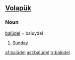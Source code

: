 ==[[Volapük]]==

===Noun===
{{infl|vo|noun}}
[[balüdel]] = baluydel

# [[Sunday]]

[[af:balüdel]]
[[ast:balüdel]]
[[tr:balüdel]]